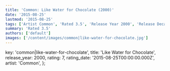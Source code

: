 ```yaml
---
title: 'Common: Like Water for Chocolate (2000)'
date: '2015-08-25'
lastmod: '2015-08-25'
tags: ['Artist Common', 'Rated 3.5', 'Release Year 2000', 'Release Decade 2000']
summary: 'Rated 3.5'
authors: ['default']
images: ['/content/images/common|like-water-for-chocolate.jpg']
---
```


  key: 'common|like-water-for-chocolate',
  title: 'Like Water for Chocolate',
  release_year: 2000,
  rating: 7,
  rating_date: '2015-08-25T00:00:00.000Z',
  artist: 'Common',
};

<MusicRating data={data} />
